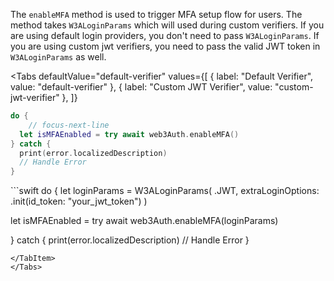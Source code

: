 
The `enableMFA` method is used to trigger MFA setup flow for users. The method takes
`W3ALoginParams` which will used during custom verifiers. If you are using default login providers,
you don't need to pass `W3ALoginParams`. If you are using custom jwt verifiers, you need to pass the
valid JWT token in `W3ALoginParams` as well.

<Tabs
  defaultValue="default-verifier"
  values={[
    { label: "Default Verifier", value: "default-verifier" },
    { label: "Custom JWT Verifier", value: "custom-jwt-verifier" },
  ]}
>

<TabItem value = "default-verifier">

```swift
do {
	// focus-next-line
  let isMFAEnabled = try await web3Auth.enableMFA()
} catch {
  print(error.localizedDescription)
  // Handle Error
}
```

</TabItem>

<TabItem value = "custom-jwt-verifier">
```swift
do {
  let loginParams = W3ALoginParams(
    .JWT,
    extraLoginOptions: .init(id_token: "your_jwt_token")
   )

let isMFAEnabled = try await web3Auth.enableMFA(loginParams)

} catch { print(error.localizedDescription) // Handle Error }

```
</TabItem>
</Tabs>
```
